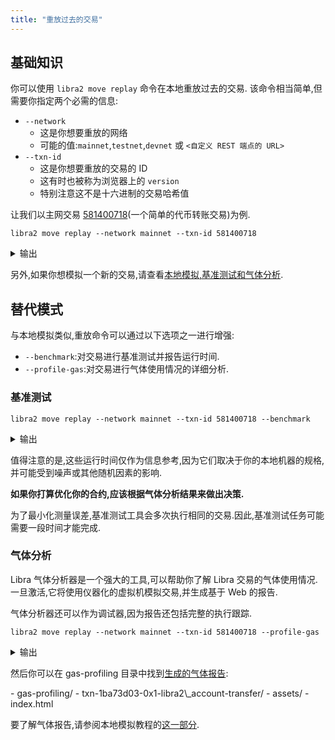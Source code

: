 ```yaml
---
title: "重放过去的交易"
---
```



## 基础知识

你可以使用 `libra2 move replay` 命令在本地重放过去的交易.
该命令相当简单,但需要你指定两个必需的信息:

- `--network`
  - 这是你想要重放的网络
  - 可能的值:`mainnet`,`testnet`,`devnet` 或 `<自定义 REST 端点的 URL>`
- `--txn-id`
  - 这是你想要重放的交易的 ID
  - 这有时也被称为浏览器上的 `version`
  - 特别注意这不是十六进制的交易哈希值

让我们以主网交易 [581400718](https://explorer.libra2labs.com/txn/581400718?network=mainnet)(一个简单的代币转账交易)为例.

```shellscript filename="Terminal"
libra2 move replay --network mainnet --txn-id 581400718
```

<details>
  <summary>输出</summary>

  ```shellscript
  从 RestApi 获取了 1/1 个交易。
  正在重放交易...
  {
    "Result": {
      "transaction_hash": "0x1ba73d03a0442a845735a17c7be46f3b51e2acb0e5cf68749305c5a17539ac63",
      "gas_used": 7,
      "gas_unit_price": 100,
      "sender": "c94e16736910cc160347d01de345407fe2d350fce5635ac1150319b0fbf5630e",
      "sequence_number": 14637,
      "success": true,
      "version": 581400718,
      "vm_status": "status EXECUTED of type Execution"
    }
  }
  ```
</details>

另外,如果你想模拟一个新的交易,请查看[本地模拟,基准测试和气体分析](/zh/build/cli/working-with-move-contracts/local-simulation-benchmarking-and-gas-profiling).

## 替代模式

与本地模拟类似,重放命令可以通过以下选项之一进行增强:

- `--benchmark`:对交易进行基准测试并报告运行时间.
- `--profile-gas`:对交易进行气体使用情况的详细分析.

### 基准测试

```shellscript filename="Terminal"
libra2 move replay --network mainnet --txn-id 581400718 --benchmark
```

<details>
  <summary>输出</summary>

  ```shellscript
  从 RestApi 获取了 1/1 个交易。
  正在对交易进行基准测试...
  运行时间（冷代码缓存）：914.821µs
  运行时间（热代码缓存）：820.189µs
  {
    "Result": {
      "transaction_hash": "0x1ba73d03a0442a845735a17c7be46f3b51e2acb0e5cf68749305c5a17539ac63",
      "gas_used": 7,
      "gas_unit_price": 100,
      "sender": "c94e16736910cc160347d01de345407fe2d350fce5635ac1150319b0fbf5630e",
      "sequence_number": 14637,
      "success": true,
      "version": 581400718,
      "vm_status": "status EXECUTED of type Execution"
    }
  }
  ```
</details>

值得注意的是,这些运行时间仅作为信息参考,因为它们取决于你的本地机器的规格,并可能受到噪声或其他随机因素的影响.

**如果你打算优化你的合约,应该根据气体分析结果来做出决策.**

<Aside type="note" emoji="ℹ️">
  为了最小化测量误差,基准测试工具会多次执行相同的交易.因此,基准测试任务可能需要一段时间才能完成.
</Aside>

### 气体分析

Libra 气体分析器是一个强大的工具,可以帮助你了解 Libra 交易的气体使用情况.一旦激活,它将使用仪器化的虚拟机模拟交易,并生成基于 Web 的报告.

气体分析器还可以作为调试器,因为报告还包括完整的执行跟踪.

```shellscript filename="Terminal"
libra2 move replay --network mainnet --txn-id 581400718 --profile-gas
```

<details>
  <summary>输出</summary>

  ```shellscript
  从 RestApi 获取了 1/1 个交易。
  正在分析交易...
  气体报告已保存到 gas-profiling/txn-1ba73d03-0x1-libra2_account-transfer。
  {
    "Result": {
      "transaction_hash": "0x1ba73d03a0442a845735a17c7be46f3b51e2acb0e5cf68749305c5a17539ac63",
      "gas_used": 7,
      "gas_unit_price": 100,
      "sender": "c94e16736910cc160347d01de345407fe2d350fce5635ac1150319b0fbf5630e",
      "sequence_number": 14637,
      "success": true,
      "version": 581400718,
      "vm_status": "status EXECUTED of type Execution"
    }
  }
  ```
</details>

然后你可以在 gas-profiling 目录中找到[生成的气体报告](/zh/gas-profiling/sample-report-2/index.html):

<FileTree>
  - gas-profiling/
    - txn-1ba73d03-0x1-libra2\_account-transfer/
      - assets/
      - index.html
</FileTree>

要了解气体报告,请参阅本地模拟教程的[这一部分](/zh/build/cli/working-with-move-contracts/local-simulation-benchmarking-and-gas-profiling#understanding-the-gas-report).

